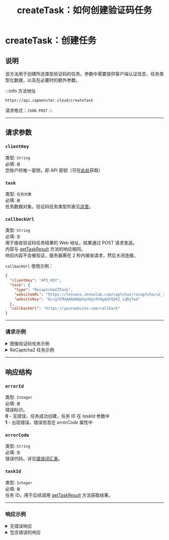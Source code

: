 ﻿---
sidebar_position: 0
sidebar_label: createTask
title: "createTask：如何创建验证码任务"
description: "createTask：该方法用于创建指定类型验证码的任务。参数中包含客户端认证信息、任务类型化数据以及其他可选参数。"
---


<ArticleHead slug="api/methods/create-task" />

# createTask：创建任务

## **说明**

该方法用于创建所选类型验证码的任务。参数中需要提供客户端认证信息、任务类型化数据，以及在必要时的额外参数。

:::info 方法地址

```http
https://api.capmonster.cloud/createTask
```

请求格式：`JSON POST`
:::

---

## 请求参数

### `clientKey`

类型: `String` <br />
必填: `是`<br />
您账户的唯一密钥，即 API 密钥（可在[此处](https://capmonster.cloud/Dashboard)获取）

### `task`

类型: `任务对象` <br />
必填: `是`<br />
任务数据对象。验证码任务类型列表见[这里](../../../captchas)。

### `callbackUrl`

类型: `String` <br />
必填: `否`<br />
用于接收验证码任务结果的 Web 地址，结果通过 POST 请求发送。<br />内容与 [getTaskResult](./get-task-result.mdx) 方法的响应相同。<br />响应内容不会被验证，服务器需在 2 秒内接收请求，然后关闭连接。

`callbackUrl` 使用示例：

```json
{
  "clientKey": "API_KEY",
  "task": {
    "type": "RecaptchaV2Task",
    "websiteURL": "https://lessons.zennolab.com/captchas/recaptcha/v2_simple.php?level=high",
    "websiteKey": "6Lcg7CMUAAAAANphynKgn9YAgA4tQ2KI_iqRyTwd"
  },
  "callbackUrl": "https://yourwebsite.com/callback"
}
```

---

### 请求示例

<details>
  <summary>
    图像验证码任务示例
  </summary>

```json
{
  "clientKey":"API_KEY",
  "task": 
  {
    "type":"ImageToTextTask",
    "body":"BASE64_BODY_HERE!"
  }
}
```

</details>

<details>
  <summary>
    ReCaptcha2 任务示例
  </summary>

```json
{
  "clientKey":"API_KEY",
  "task": 
  {
    "type":"RecaptchaV2Task",
    "websiteURL":"https://lessons.zennolab.com/captchas/recaptcha/v2_simple.php?level=high",
    "websiteKey":"6Lcg7CMUAAAAANphynKgn9YAgA4tQ2KI_iqRyTwd"
  }
}
```

</details>

---

## 响应结构

### `errorId`

类型: `Integer` <br />
必填: `是`<br />
错误标识。<br />**0** - 无错误，任务成功创建，任务 ID 在 *taskId* 参数中<br />**1** - 出现错误，错误信息在 *errorCode* 属性中

### `errorCode`

类型: `String` <br />
必填: `否`<br />
错误代码。详见[错误词汇表](../api-errors.mdx)。

### `taskId`

类型: `Integer` <br />
必填: `是`<br />
任务 ID，用于后续调用 [getTaskResult](./get-task-result.mdx) 方法获取结果。

---

### 响应示例

<details>
  <summary>无错误响应</summary>

```json
{
  "errorId": 0,
  "taskId": 7654321
}
```

</details>

<details>
  <summary>包含错误的响应</summary>

```json
{
  "errorId": 1,
  "errorCode": "ERROR_KEY_DOES_NOT_EXIST",
  "errorDescription": "Account authorization key not found in the system or has incorrect format",
  "taskId": 0
}
```

</details>
